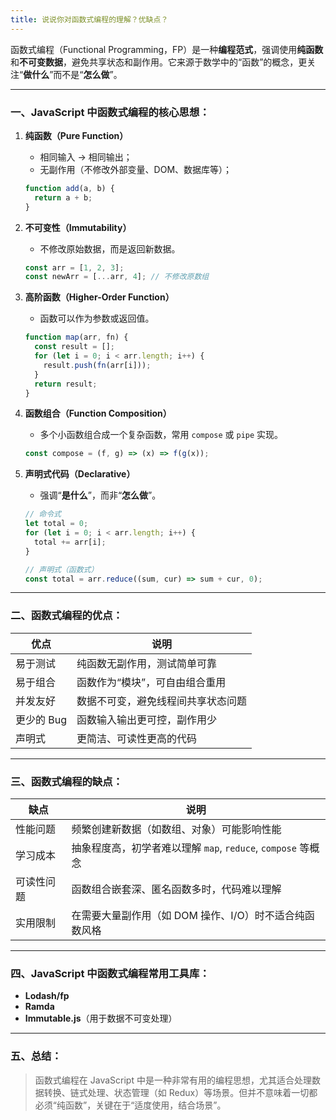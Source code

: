 ```yaml
---
title: 说说你对函数式编程的理解？优缺点？
---
```


函数式编程（Functional Programming，FP）是一种**编程范式**，强调使用**纯函数**和**不可变数据**，避免共享状态和副作用。它来源于数学中的“函数”的概念，更关注“**做什么**”而不是“**怎么做**”。

---

### 一、JavaScript 中函数式编程的核心思想：

1. **纯函数（Pure Function）**

   * 相同输入 → 相同输出；
   * 无副作用（不修改外部变量、DOM、数据库等）；

   ```js
   function add(a, b) {
     return a + b;
   }
   ```

2. **不可变性（Immutability）**

   * 不修改原始数据，而是返回新数据。

   ```js
   const arr = [1, 2, 3];
   const newArr = [...arr, 4]; // 不修改原数组
   ```

3. **高阶函数（Higher-Order Function）**

   * 函数可以作为参数或返回值。

   ```js
   function map(arr, fn) {
     const result = [];
     for (let i = 0; i < arr.length; i++) {
       result.push(fn(arr[i]));
     }
     return result;
   }
   ```

4. **函数组合（Function Composition）**

   * 多个小函数组合成一个复杂函数，常用 `compose` 或 `pipe` 实现。

   ```js
   const compose = (f, g) => (x) => f(g(x));
   ```

5. **声明式代码（Declarative）**

   * 强调“**是什么**”，而非“**怎么做**”。

   ```js
   // 命令式
   let total = 0;
   for (let i = 0; i < arr.length; i++) {
     total += arr[i];
   }

   // 声明式（函数式）
   const total = arr.reduce((sum, cur) => sum + cur, 0);
   ```

---

### 二、函数式编程的优点：

| 优点      | 说明                |
| ------- | ----------------- |
| 易于测试    | 纯函数无副作用，测试简单可靠    |
| 易于组合    | 函数作为“模块”，可自由组合重用  |
| 并发友好    | 数据不可变，避免线程间共享状态问题 |
| 更少的 Bug | 函数输入输出更可控，副作用少    |
| 声明式     | 更简洁、可读性更高的代码      |

---

### 三、函数式编程的缺点：

| 缺点    | 说明                                           |
| ----- | -------------------------------------------- |
| 性能问题  | 频繁创建新数据（如数组、对象）可能影响性能                        |
| 学习成本  | 抽象程度高，初学者难以理解 `map`, `reduce`, `compose` 等概念 |
| 可读性问题 | 函数组合嵌套深、匿名函数多时，代码难以理解                        |
| 实用限制  | 在需要大量副作用（如 DOM 操作、I/O）时不适合纯函数风格              |

---

### 四、JavaScript 中函数式编程常用工具库：

* **Lodash/fp**
* **Ramda**
* **Immutable.js**（用于数据不可变处理）

---

### 五、总结：

> 函数式编程在 JavaScript 中是一种非常有用的编程思想，尤其适合处理数据转换、链式处理、状态管理（如 Redux）等场景。但并不意味着一切都必须“纯函数”，关键在于“适度使用，结合场景”。

